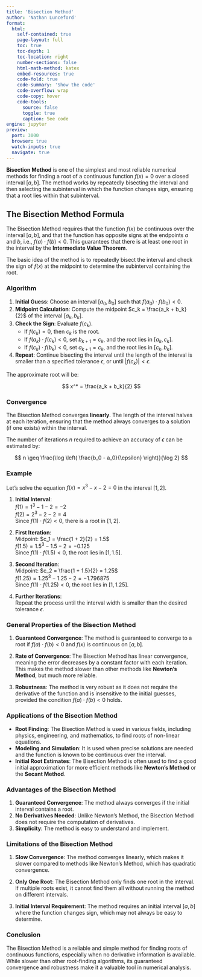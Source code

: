 ```yaml
---
title: 'Bisection Method'
author: 'Nathan Lunceford'
format:
  html:
    self-contained: true
    page-layout: full
    toc: true
    toc-depth: 1
    toc-location: right
    number-sections: false
    html-math-method: katex
    embed-resources: true
    code-fold: true
    code-summary: 'Show the code'
    code-overflow: wrap
    code-copy: hover
    code-tools:
      source: false
      toggle: true
      caption: See code
engine: jupyter
preview:
  port: 3000
  browser: true
  watch-inputs: true
  navigate: true
---
```


**Bisection Method** is one of the simplest and most reliable numerical methods for finding a root of a continuous function $f(x) = 0$ over a closed interval $[a, b]$. The method works by repeatedly bisecting the interval and then selecting the subinterval in which the function changes sign, ensuring that a root lies within that subinterval.

## The Bisection Method Formula

The Bisection Method requires that the function $f(x)$ be continuous over the interval $[a, b]$, and that the function has opposite signs at the endpoints $a$ and $b$, i.e., $f(a) \cdot f(b) < 0$. This guarantees that there is at least one root in the interval by the **Intermediate Value Theorem**.

The basic idea of the method is to repeatedly bisect the interval and check the sign of $f(x)$ at the midpoint to determine the subinterval containing the root.

### Algorithm

1. **Initial Guess**: Choose an interval $[a_0, b_0]$ such that $f(a_0) \cdot f(b_0) < 0$.
2. **Midpoint Calculation**: Compute the midpoint $c_k = \frac{a_k + b_k}{2}$ of the interval $[a_k, b_k]$.
3. **Check the Sign**: Evaluate $f(c_k)$.
   - If $f(c_k) = 0$, then $c_k$ is the root.
   - If $f(a_k) \cdot f(c_k) < 0$, set $b_{k+1} = c_k$, and the root lies in $[a_k, c_k]$.
   - If $f(c_k) \cdot f(b_k) < 0$, set $a_{k+1} = c_k$, and the root lies in $[c_k, b_k]$.
4. **Repeat**: Continue bisecting the interval until the length of the interval is smaller than a specified tolerance $\epsilon$, or until $|f(c_k)| < \epsilon$.

The approximate root will be:

$$
x^* = \frac{a_k + b_k}{2}
$$

### Convergence

The Bisection Method converges **linearly**. The length of the interval halves at each iteration, ensuring that the method always converges to a solution (if one exists) within the interval.

The number of iterations $n$ required to achieve an accuracy of $\epsilon$ can be estimated by:

$$
n \geq \frac{\log \left( \frac{b_0 - a_0}{\epsilon} \right)}{\log 2}
$$

### Example

Let’s solve the equation $f(x) = x^3 - x - 2 = 0$ in the interval $[1, 2]$.

1. **Initial Interval**:  
   $f(1) = 1^3 - 1 - 2 = -2$  
   $f(2) = 2^3 - 2 - 2 = 4$  
   Since $f(1) \cdot f(2) < 0$, there is a root in $[1, 2]$.

2. **First Iteration**:  
   Midpoint: $c_1 = \frac{1 + 2}{2} = 1.5$  
   $f(1.5) = 1.5^3 - 1.5 - 2 = -0.125$  
   Since $f(1) \cdot f(1.5) < 0$, the root lies in $[1, 1.5]$.

3. **Second Iteration**:  
   Midpoint: $c_2 = \frac{1 + 1.5}{2} = 1.25$  
   $f(1.25) = 1.25^3 - 1.25 - 2 = -1.796875$  
   Since $f(1) \cdot f(1.25) < 0$, the root lies in $[1, 1.25]$.

4. **Further Iterations**:  
   Repeat the process until the interval width is smaller than the desired tolerance $\epsilon$.

### General Properties of the Bisection Method

1. **Guaranteed Convergence**: The method is guaranteed to converge to a root if $f(a) \cdot f(b) < 0$ and $f(x)$ is continuous on $[a, b]$.

2. **Rate of Convergence**: The Bisection Method has linear convergence, meaning the error decreases by a constant factor with each iteration. This makes the method slower than other methods like **Newton’s Method**, but much more reliable.

3. **Robustness**: The method is very robust as it does not require the derivative of the function and is insensitive to the initial guesses, provided the condition $f(a) \cdot f(b) < 0$ holds.

### Applications of the Bisection Method

- **Root Finding**: The Bisection Method is used in various fields, including physics, engineering, and mathematics, to find roots of non-linear equations.
- **Modeling and Simulation**: It is used when precise solutions are needed and the function is known to be continuous over the interval.
- **Initial Root Estimates**: The Bisection Method is often used to find a good initial approximation for more efficient methods like **Newton’s Method** or the **Secant Method**.

### Advantages of the Bisection Method

1. **Guaranteed Convergence**: The method always converges if the initial interval contains a root.
2. **No Derivatives Needed**: Unlike Newton’s Method, the Bisection Method does not require the computation of derivatives.
3. **Simplicity**: The method is easy to understand and implement.

### Limitations of the Bisection Method

1. **Slow Convergence**: The method converges linearly, which makes it slower compared to methods like Newton’s Method, which has quadratic convergence.
2. **Only One Root**: The Bisection Method only finds one root in the interval. If multiple roots exist, it cannot find them all without running the method on different intervals.

3. **Initial Interval Requirement**: The method requires an initial interval $[a, b]$ where the function changes sign, which may not always be easy to determine.

### Conclusion

The Bisection Method is a reliable and simple method for finding roots of continuous functions, especially when no derivative information is available. While slower than other root-finding algorithms, its guaranteed convergence and robustness make it a valuable tool in numerical analysis.
